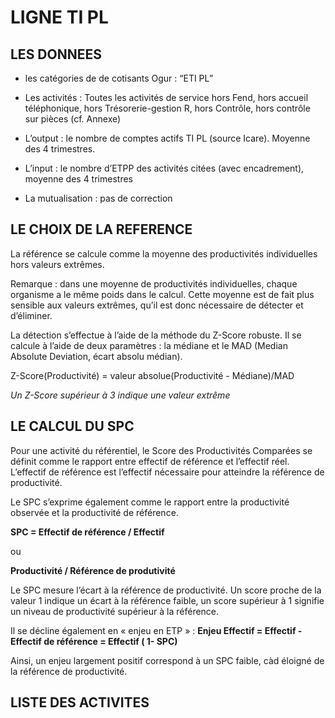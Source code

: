 # LIGNE TI PL

## LES DONNEES

- les catégories de de cotisants Ogur : "ETI PL"

- Les activités :
Toutes les activités de service hors Fend, hors accueil téléphonique, hors Trésorerie-gestion R, hors Contrôle, hors contrôle sur pièces (cf. Annexe)

- L'output : le nombre de comptes actifs TI PL (source Icare). Moyenne des 4 trimestres.

- L'input : le nombre d'ETPP des activités citées (avec encadrement), moyenne des 4 trimestres 

- La mutualisation : pas de correction

## LE CHOIX DE LA REFERENCE

La référence se calcule comme la moyenne des productivités individuelles hors valeurs extrêmes.

Remarque : dans une moyenne de productivités individuelles, chaque organisme a le même poids dans le calcul. Cette moyenne est de fait plus sensible aux valeurs extrêmes, qu'il est donc nécessaire de détecter et d'éliminer. 

La détection s'effectue à l'aide de la méthode du Z-Score robuste.
Il se calcule à l'aide de deux paramètres : la médiane et le MAD (Median Absolute Deviation, écart absolu médian).

Z-Score(Productivité) = valeur absolue(Productivité - Médiane)/MAD

*Un Z-Score supérieur à 3 indique une valeur extrême*


## LE CALCUL DU SPC

Pour une activité du référentiel, le Score des Productivités Comparées se définit comme le rapport entre effectif de référence et l'effectif réel. L'effectif de référence est l'effectif nécessaire pour atteindre la référence de productivité.

Le SPC s'exprime également comme le rapport entre la productivité observée et la productivité de référence.

**SPC = Effectif de référence / Effectif** 

ou 

**Productivité / Référence de produtivité**


Le SPC mesure l'écart à la référence de productivité. Un score proche de la valeur  1 indique un écart à la référence faible, un score supérieur à 1 signifie un niveau de productivité supérieur à la référence. 

Il se décline également en « enjeu en ETP »  : 
**Enjeu Effectif = Effectif - Effectif de référence = Effectif ( 1- SPC)**

Ainsi, un enjeu largement positif correspond à un SPC faible, càd éloigné de la référence de productivité. 

## LISTE DES ACTIVITES